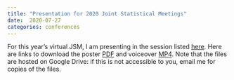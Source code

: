 ```yaml
---
title: "Presentation for 2020 Joint Statistical Meetings"
date:  2020-07-27
categories: conferences
---
```


For this year's virtual JSM, I am presenting in the session listed
[here](https://ww2.amstat.org/meetings/jsm/2020/onlineprogram/AbstractDetails.cfm?abstractid=309805).
Here are links to download the poster
[PDF](https://drive.google.com/uc?export=view&id=1m4NIMm0kfrVRwsfigFHJDSUqOkCEHObA)
and voiceover
[MP4](https://drive.google.com/uc?export=view&id=1keGcR_2ZJ87nFicBbrPnvPh6nyGsvOLk).
Note that the files are hosted on Google Drive: if this is not accessible to
you, email me for copies of the files.

